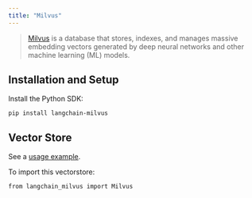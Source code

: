 ```yaml
---
title: "Milvus"
---
```


> [Milvus](https://milvus.io/oss/overview.md) is a database that stores, indexes, and manages massive embedding vectors generated by deep neural networks and other machine learning (ML) models.

## Installation and Setup

Install the Python SDK:

```
pip install langchain-milvus
```

## Vector Store

See a [usage example](/src/oss/integrations/vectorstores/milvus).

To import this vectorstore:

```
from langchain_milvus import Milvus
```
